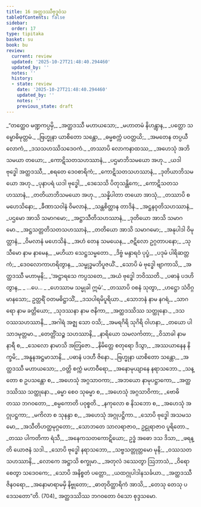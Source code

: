 ```yaml
---
title: 16 အတ္ထဒဿီဗုဒ္ဓဝံသ
tableOfContents: false
sidebar:
  order: 17
type: tipitaka
basket: su
book: bu
review:
  current: review
  updated: '2025-10-27T21:48:40.294460'
  updated_by: ''
  notes: ''
  history:
  - state: review
    date: '2025-10-27T21:48:40.294460'
    updated_by: ''
    notes: ''
    previous_state: draft
---
```



<ReviewStatus review={frontmatter.review} showDetails={true} />

<HypothesisAnnotation frontmatter={frontmatter} />

<DynamicBreadcrumb />

<Division number="1" book="bu" e="ch" v="21" p="353">

<Paragraph number="695" type="verses" book="bu">
_“တတ္ထေဝ မဏ္ဍကပ္ပမှိ,_  
_အတ္ထဒဿီ မဟာယသော;_  
_မဟာတမံ နိဟန္တွာန,_  
_ပတ္တော သမ္ဗောဓိမုတ္တမံ._  

</Paragraph>

</Division>
<Division number="2" book="bu" e="ch" v="21" p="353">

<Paragraph number="696" type="verses" book="bu">
_ဗြဟ္မုနာ ယာစိတော သန္တော,_  
_ဓမ္မစက္ကံ ပဝတ္တယိ;_  
_အမတေန တပ္ပယီ လောကံ,_  
_ဒသသဟဿိသဒေဝကံ._  

</Paragraph>

</Division>
<Division number="3" book="bu" e="ch" v="21" p="353">

<Paragraph number="697" type="verses" book="bu">
_တဿာပိ လောကနာထဿ,_  
_အဟေသုံ အဘိသမယာ တယော;_  
_ကောဋိသတသဟဿာနံ,_  
_ပဌမာဘိသမယော အဟု._  

</Paragraph>

</Division>
<Division number="4" book="bu" e="ch" v="21" p="353">

<Paragraph number="698" type="verses" book="bu">
_ယဒါ ဗုဒ္ဓေါ အတ္ထဒဿီ,_  
_စရတေ ဒေဝစာရိကံ;_  
_ကောဋိသတသဟဿာနံ,_  
_ဒုတိယာဘိသမယော အဟု._  

</Paragraph>

</Division>
<Division number="5" book="bu" e="ch" v="21" p="353">

<Paragraph number="699" type="verses" book="bu">
_ပုနာပရံ ယဒါ ဗုဒ္ဓေါ,_  
_ဒေသေသိ ပိတုသန္တိကေ;_  
_ကောဋိသတသဟဿာနံ,_  
_တတိယာဘိသမယော အဟု._  

</Paragraph>

</Division>
<Division number="6" book="bu" e="ch" v="21" p="353">

<Paragraph number="700" type="verses" book="bu">
_သန္နိပါတာ တယော အာသုံ,_  
_တဿာပိ စ မဟေသိနော;_  
_ခီဏာသဝါနံ ဝိမလာနံ,_  
_သန္တစိတ္တာန တာဒိနံ._  

</Paragraph>

</Division>
<Division number="7" book="bu" e="ch" v="21" p="353">

<Paragraph number="701" type="verses" book="bu">
_အဋ္ဌနဝုတိသဟဿာနံ,_  
_ပဌမော အာသိ သမာဂမော;_  
_အဋ္ဌာသီတိသဟဿာနံ,_  
_ဒုတိယော အာသိ သမာဂမော._  

</Paragraph>

</Division>
<Division number="8" book="bu" e="ch" v="21" p="354">

<Paragraph number="702" type="verses" book="bu">
_အဋ္ဌသတ္တတိသတသဟဿာနံ,_  
_တတိယော အာသိ သမာဂမော;_  
_အနုပါဒါ ဝိမုတ္တာနံ,_  
_ဝိမလာနံ မဟေသိနံ._  

</Paragraph>

</Division>
<Division number="9" book="bu" e="ch" v="21" p="354">

<Paragraph number="703" type="verses" book="bu">
_အဟံ တေန သမယေန,_  
_ဇဋိလော ဥဂ္ဂတာပနော;_  
_သုသီမော နာမ နာမေန,_  
_မဟိယာ သေဋ္ဌသမ္မတော._  

</Paragraph>

</Division>
<Division number="10" book="bu" e="ch" v="21" p="354">

<Paragraph number="704" type="verses" book="bu">
_ဒိဗ္ဗံ မန္ဒာရဝံ ပုပ္ဖံ,_  
_ပဒုမံ ပါရိဆတ္တကံ;_  
_ဒေဝလောကာဟရိတွာန,_  
_သမ္ဗုဒ္ဓမဘိပူဇယိံ._  

</Paragraph>

</Division>
<Division number="11" book="bu" e="ch" v="21" p="354">

<Paragraph number="705" type="verses" book="bu">
_သောပိ မံ ဗုဒ္ဓေါ ဗျာကာသိ,_  
_အတ္ထဒဿီ မဟာမုနိ;_  
_‘အဋ္ဌာရသေ ကပ္ပသတေ,_  
_အယံ ဗုဒ္ဓေါ ဘဝိဿတိ._  

</Paragraph>

</Division>
<Division number="12" book="bu" e="ch" v="21" p="354">

<Paragraph number="706" type="verses" book="bu">
_ပဓာနံ ပဒဟိတွာန,_  
_ …ပေ… _  
_ဟေဿာမ သမ္မုခါ ဣမံ’._  

</Paragraph>

</Division>
<Division number="13" book="bu" e="ch" v="21" p="354">

<Paragraph number="707" type="verses" book="bu">
_တဿာပိ ဝစနံ သုတွာ,_  
_ဟဋ္ဌော သံဝိဂ္ဂမာနသော;_  
ဥတ္တရိံ ဝတမဓိဋ္ဌာသိံ,_  
_ဒသပါရမိပူရိယာ._  

</Paragraph>

</Division>
<Division number="14" book="bu" e="ch" v="21" p="354">

<Paragraph number="708" type="verses" book="bu">
_သောဘနံ နာမ နဂရံ,_  
_သာဂရော နာမ ခတ္တိယော;_  
_သုဒဿနာ နာမ ဇနိကာ,_  
_အတ္ထဒဿိဿ သတ္ထုနော._  

</Paragraph>

</Division>
<Division number="15" book="bu" e="ch" v="21" p="354">

<Paragraph number="709" type="verses" book="bu">
_ဒသဝဿသဟဿာနိ,_  
_အဂါရံ အဇ္ဈ သော ဝသိ;_  
_အမရဂိရိ သုဂိရိ ဝါဟနာ,_  
_တယော ပါသာဒမုတ္တမာ._  

</Paragraph>

</Division>
<Division number="16" book="bu" e="ch" v="21" p="354">

<Paragraph number="710" type="verses" book="bu">
_တေတ္တိံသဉ္စ သဟဿာနိ,_  
_နာရိယော သမလင်္ကတာ;_  
_ဝိသာခါ နာမ နာရီ စ,_  
_သေလော နာမာသိ အတြဇော._  

</Paragraph>

</Division>
<Division number="17" book="bu" e="ch" v="21" p="354">

<Paragraph number="711" type="verses" book="bu">
_နိမိတ္တေ စတုရော ဒိသွာ,_  
_အဿယာနေန နိက္ခမိ;_  
_အနူနအဋ္ဌမာသာနိ,_  
_ပဓာနံ ပဒဟီ ဇိနော._  

</Paragraph>

</Division>
<Division number="18" book="bu" e="ch" v="21" p="354">

<Paragraph number="712" type="verses" book="bu">
_ဗြဟ္မုနာ ယာစိတော သန္တော,_  
_အတ္ထဒဿီ မဟာယသော;_  
_ဝတ္တိ စက္ကံ မဟာဝီရော,_  
_အနောမုယျာနေ နရာသဘော._  

</Paragraph>

</Division>
<Division number="19" book="bu" e="ch" v="21" p="354">

<Paragraph number="713" type="verses" book="bu">
_သန္တော စ ဥပသန္တော စ,_  
_အဟေသုံ အဂ္ဂသာဝကာ;_  
_အဘယော နာမုပဋ္ဌာကော,_  
_အတ္ထဒဿိဿ သတ္ထုနော._  

</Paragraph>

</Division>
<Division number="20" book="bu" e="ch" v="21" p="354">

<Paragraph number="714" type="verses" book="bu">
_ဓမ္မာ စေဝ သုဓမ္မာ စ,_  
_အဟေသုံ အဂ္ဂသာဝိကာ;_  
_ဗောဓိ တဿ ဘဂဝတော,_  
_စမ္ပကောတိ ပဝုစ္စတိ._  

</Paragraph>

</Division>
<Division number="21" book="bu" e="ch" v="21" p="354">

<Paragraph number="715" type="verses" book="bu">
_နကုလော စ နိသဘော စ,_  
_အဟေသုံ အဂ္ဂုပဋ္ဌကာ;_  
_မကိလာ စ သုနန္ဒာ စ,_  
_အဟေသုံ အဂ္ဂုပဋ္ဌိကာ._  

</Paragraph>

</Division>
<Division number="22" book="bu" e="ch" v="21" p="355">

<Paragraph number="716" type="verses" book="bu">
_သောပိ ဗုဒ္ဓေါ အသမသမော,_  
_အသီတိဟတ္ထမုဂ္ဂတော;_  
_သောဘတေ သာလရာဇာဝ,_  
ဥဠုရာဇာဝ ပူရိတော._  

</Paragraph>

</Division>
<Division number="23" book="bu" e="ch" v="21" p="355">

<Paragraph number="717" type="verses" book="bu">
_တဿ ပါကတိကာ ရံသီ,_  
_အနေကသတကောဋိယော;_  
ဥဒ္ဓံ အဓော ဒသ ဒိသာ,_  
_ဖရန္တိ ယောဇနံ သဒါ._  

</Paragraph>

</Division>
<Division number="24" book="bu" e="ch" v="21" p="355">

<Paragraph number="718" type="verses" book="bu">
_သောပိ ဗုဒ္ဓေါ နရာသဘော,_  
_သဗ္ဗသတ္တုတ္တမော မုနိ;_  
_ဝဿသတသဟဿာနိ,_  
_လောကေ အဋ္ဌာသိ စက္ခုမာ._  

</Paragraph>

</Division>
<Division number="25" book="bu" e="ch" v="21" p="355">

<Paragraph number="719" type="verses" book="bu">
_အတုလံ ဒဿေတွာ ဩဘာသံ,_  
_ဝိရောစေတွာ သဒေဝကေ;_  
_သောပိ အနိစ္စတံ ပတ္တော,_  
_ယထဂ္ဂုပါဒါနသင်္ခယာ._  

</Paragraph>

</Division>
<Division number="26" book="bu" e="ch" v="21" p="355">

<Paragraph number="720" type="verses" book="bu">
_အတ္ထဒဿီ ဇိနဝရော,_  
_အနောမာရာမမှိ နိဗ္ဗုတော;_  
_ဓာတုဝိတ္ထာရိကံ အာသိ,_  
_တေသု တေသု ပဒေသတော”တိ. (704)_  


</Paragraph>
</Division>

<Paragraph number="721" type="center" book="bu">
အတ္ထဒဿိဿ ဘဂဝတော ဝံသော စုဒ္ဒသမော.
</Paragraph>